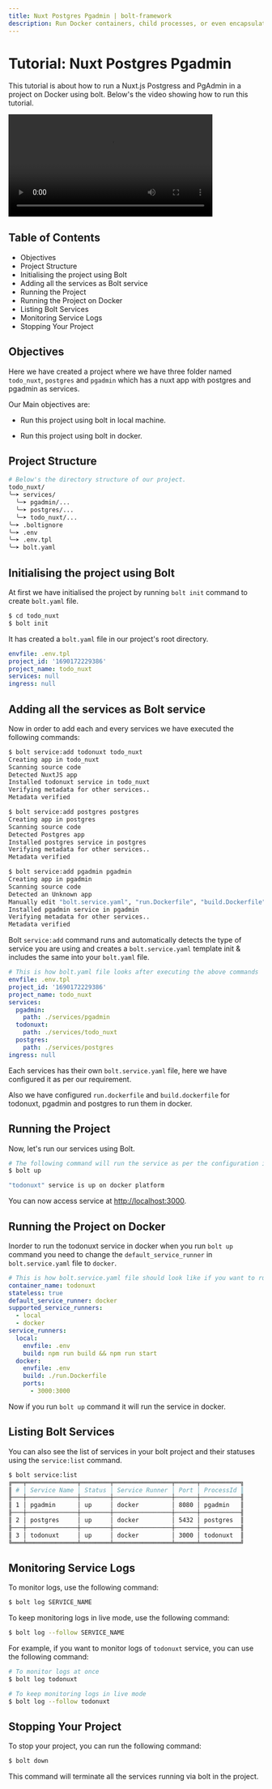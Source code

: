 ```yaml
---
title: Nuxt Postgres Pgadmin | bolt-framework
description: Run Docker containers, child processes, or even encapsulate your entire project within a VM, all under one unified API.
---
```



<Meta title="Tutorials/Nuxt Postgres Pgadmin" />

# Tutorial: Nuxt Postgres Pgadmin

This tutorial is about how to run a Nuxt.js Postgress and PgAdmin in a project on Docker using bolt. Below's the video showing how to run this tutorial.

<AppProvider>
  <Box>
    <video controls width="80%">
      <source
        src="https://gluestack-public.sfo3.cdn.digitaloceanspaces.com/public/NuxtTodoBolt.mp4"
        type="video/mp4"
      />
      Your browser does not support the video tag.
    </video>
  </Box>
</AppProvider>

## Table of Contents

- Objectives
- Project Structure
- Initialising the project using Bolt
- Adding all the services as Bolt service
- Running the Project
- Running the Project on Docker
- Listing Bolt Services
- Monitoring Service Logs
- Stopping Your Project

## Objectives

Here we have created a project where we have three folder named `todo_nuxt`, `postgres` and `pgadmin` which has a nuxt app with postgres and pgadmin as services.

Our Main objectives are:

- Run this project using bolt in local machine.

- Run this project using bolt in docker.

## Project Structure

```bash
# Below's the directory structure of our project.
todo_nuxt/
╰─➤ services/
  ╰─➤ pgadmin/...
  ╰─➤ postgres/...
  ╰─➤ todo_nuxt/...
╰─➤ .boltignore
╰─➤ .env
╰─➤ .env.tpl
╰─➤ bolt.yaml
```

## Initialising the project using Bolt

At first we have initialised the project by running `bolt init` command to create `bolt.yaml` file.

```bash
$ cd todo_nuxt
$ bolt init
```

It has created a `bolt.yaml` file in our project's root directory.

```yaml
envfile: .env.tpl
project_id: '1690172229386'
project_name: todo_nuxt
services: null
ingress: null
```

## Adding all the services as Bolt service

Now in order to add each and every services we have executed the following commands:

```bash
$ bolt service:add todonuxt todo_nuxt
Creating app in todo_nuxt
Scanning source code
Detected NuxtJS app
Installed todonuxt service in todo_nuxt
Verifying metadata for other services..
Metadata verified
```

```bash
$ bolt service:add postgres postgres
Creating app in postgres
Scanning source code
Detected Postgres app
Installed postgres service in postgres
Verifying metadata for other services..
Metadata verified
```

```bash
$ bolt service:add pgadmin pgadmin
Creating app in pgadmin
Scanning source code
Detected an Unknown app
Manually edit "bolt.service.yaml", "run.Dockerfile", "build.Dockerfile"
Installed pgadmin service in pgadmin
Verifying metadata for other services..
Metadata verified
```

Bolt `service:add` command runs and automatically detects the type of service you are using and creates a `bolt.service.yaml` template init & includes the same into your `bolt.yaml` file.

```yaml
# This is how bolt.yaml file looks after executing the above commands
envfile: .env.tpl
project_id: '1690172229386'
project_name: todo_nuxt
services:
  pgadmin:
    path: ./services/pgadmin
  todonuxt:
    path: ./services/todo_nuxt
  postgres:
    path: ./services/postgres
ingress: null
```

Each services has their own `bolt.service.yaml` file, here we have configured it as per our requirement.

Also we have configured `run.dockerfile` and `build.dockerfile` for todonuxt, pgadmin and postgres to run them in docker.

## Running the Project

Now, let's run our services using Bolt.

```bash
# The following command will run the service as per the configuration in bolt.yaml file
$ bolt up

"todonuxt" service is up on docker platform
```

You can now access service at [http://localhost:3000](http://localhost:3000).

## Running the Project on Docker

Inorder to run the todonuxt service in docker when you run `bolt up` command you need to change the `default_service_runner` in `bolt.service.yaml` file to `docker`.

```yaml
# This is how bolt.service.yaml file should look like if you want to run the service in docker
container_name: todonuxt
stateless: true
default_service_runner: docker
supported_service_runners:
  - local
  - docker
service_runners:
  local:
    envfile: .env
    build: npm run build && npm run start
  docker:
    envfile: .env
    build: ./run.Dockerfile
    ports:
      - 3000:3000
```

Now if you run `bolt up` command it will run the service in docker.

## Listing Bolt Services

You can also see the list of services in your bolt project and their statuses using the `service:list` command.

```bash
$ bolt service:list
╔═══╤══════════════╤════════╤════════════════╤══════╤═══════════╗
║ # │ Service Name │ Status │ Service Runner │ Port │ ProcessId ║
╟───┼──────────────┼────────┼────────────────┼──────┼───────────╢
║ 1 │ pgadmin      │ up     │ docker         │ 8080 │ pgadmin   ║
╟───┼──────────────┼────────┼────────────────┼──────┼───────────╢
║ 2 │ postgres     │ up     │ docker         │ 5432 │ postgres  ║
╟───┼──────────────┼────────┼────────────────┼──────┼───────────╢
║ 3 │ todonuxt     │ up     │ docker         │ 3000 │ todonuxt  ║
╚═══╧══════════════╧════════╧════════════════╧══════╧═══════════╝
```

## Monitoring Service Logs

To monitor logs, use the following command:

```bash
$ bolt log SERVICE_NAME
```

To keep monitoring logs in live mode, use the following command:

```bash
$ bolt log --follow SERVICE_NAME
```

For example, if you want to monitor logs of `todonuxt` service, you can use the following command:

```bash
# To monitor logs at once
$ bolt log todonuxt

# To keep monitoring logs in live mode
$ bolt log --follow todonuxt
```

## Stopping Your Project

To stop your project, you can run the following command:

```bash
$ bolt down
```

This command will terminate all the services running via bolt in the project.
